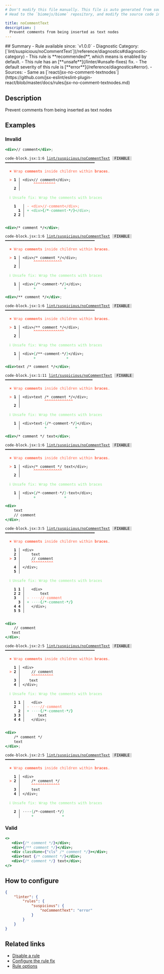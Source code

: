 ```yaml
---
# Don't modify this file manually. This file is auto generated from source, and you will lose your changes next time the website is built.
# Head to the `biomejs/biome` repository, and modify the source code in there.

title: noCommentText
description: |
  Prevent comments from being inserted as text nodes
---
```


<Tabs>
<TabItem label="JSX and TSX" icon="seti:javascript">
## Summary
- Rule available since: `v1.0.0`
- Diagnostic Category: [`lint/suspicious/noCommentText`](/reference/diagnostics#diagnostic-category)
- This rule is **recommended**, which means is enabled by default.
- This rule has an [**unsafe**](/linter/#unsafe-fixes) fix.
- The default severity of this rule is [**error**](/reference/diagnostics#error).
- Sources: 
  - Same as [`react/jsx-no-comment-textnodes`](https://github.com/jsx-eslint/eslint-plugin-react/blob/master/docs/rules/jsx-no-comment-textnodes.md)

## Description
Prevent comments from being inserted as text nodes

## Examples

### Invalid

```jsx
<div>// comment</div>;
```

<pre class="language-text"><code class="language-text">code-block.jsx:1:6 <a href="https://biomejs.dev/linter/rules/no-comment-text">lint/suspicious/noCommentText</a> <span style="color: #000; background-color: #ddd;"> FIXABLE </span> ━━━━━━━━━━━━━━━━━━━━━━━━━━━━━━━━━━━━━━━━━<br /><br />  <strong><span style="color: Tomato;">✖</span></strong> <span style="color: Tomato;">Wrap </span><span style="color: Tomato;"><strong>comments</strong></span><span style="color: Tomato;"> inside children within </span><span style="color: Tomato;"><strong>braces</strong></span><span style="color: Tomato;">.</span><br />  <br />  <strong><span style="color: Tomato;">&gt;</span></strong> <strong>1 │ </strong>&lt;div&gt;// comment&lt;/div&gt;;<br />   <strong>   │ </strong>     <strong><span style="color: Tomato;">^</span></strong><strong><span style="color: Tomato;">^</span></strong><strong><span style="color: Tomato;">^</span></strong><strong><span style="color: Tomato;">^</span></strong><strong><span style="color: Tomato;">^</span></strong><strong><span style="color: Tomato;">^</span></strong><strong><span style="color: Tomato;">^</span></strong><strong><span style="color: Tomato;">^</span></strong><strong><span style="color: Tomato;">^</span></strong><strong><span style="color: Tomato;">^</span></strong><br />    <strong>2 │ </strong><br />  <br />  <strong><span style="color: lightgreen;">ℹ</span></strong> <span style="color: lightgreen;">Unsafe fix</span><span style="color: lightgreen;">: </span><span style="color: lightgreen;">Wrap the comments with braces</span><br />  <br />    <strong>1</strong>  <strong> │ </strong><span style="color: Tomato;">-</span> <span style="color: Tomato;">&lt;</span><span style="color: Tomato;">d</span><span style="color: Tomato;">i</span><span style="color: Tomato;">v</span><span style="color: Tomato;">&gt;</span><span style="color: Tomato;">/</span><span style="color: Tomato;"><strong>/</strong></span><span style="color: Tomato;"><span style="opacity: 0.8;">·</span></span><span style="color: Tomato;">c</span><span style="color: Tomato;">o</span><span style="color: Tomato;">m</span><span style="color: Tomato;">m</span><span style="color: Tomato;">e</span><span style="color: Tomato;">n</span><span style="color: Tomato;">t</span><span style="color: Tomato;">&lt;</span><span style="color: Tomato;">/</span><span style="color: Tomato;">d</span><span style="color: Tomato;">i</span><span style="color: Tomato;">v</span><span style="color: Tomato;">&gt;</span><span style="color: Tomato;">;</span><br />      <strong>1</strong><strong> │ </strong><span style="color: MediumSeaGreen;">+</span> <span style="color: MediumSeaGreen;">&lt;</span><span style="color: MediumSeaGreen;">d</span><span style="color: MediumSeaGreen;">i</span><span style="color: MediumSeaGreen;">v</span><span style="color: MediumSeaGreen;">&gt;</span><span style="color: MediumSeaGreen;"><strong>&#123;</strong></span><span style="color: MediumSeaGreen;">/</span><span style="color: MediumSeaGreen;"><strong>&#42;</strong></span><span style="color: MediumSeaGreen;"><span style="opacity: 0.8;">·</span></span><span style="color: MediumSeaGreen;">c</span><span style="color: MediumSeaGreen;">o</span><span style="color: MediumSeaGreen;">m</span><span style="color: MediumSeaGreen;">m</span><span style="color: MediumSeaGreen;">e</span><span style="color: MediumSeaGreen;">n</span><span style="color: MediumSeaGreen;">t</span><span style="color: MediumSeaGreen;"><span style="opacity: 0.8;"><strong>·</strong></span></span><span style="color: MediumSeaGreen;"><strong>&#42;</strong></span><span style="color: MediumSeaGreen;"><strong>/</strong></span><span style="color: MediumSeaGreen;"><strong>&#125;</strong></span><span style="color: MediumSeaGreen;">&lt;</span><span style="color: MediumSeaGreen;">/</span><span style="color: MediumSeaGreen;">d</span><span style="color: MediumSeaGreen;">i</span><span style="color: MediumSeaGreen;">v</span><span style="color: MediumSeaGreen;">&gt;</span><span style="color: MediumSeaGreen;">;</span><br />    <strong>2</strong> <strong>2</strong><strong> │ </strong>  <br />  <br /></code></pre>

```jsx
<div>/* comment */</div>;
```

<pre class="language-text"><code class="language-text">code-block.jsx:1:6 <a href="https://biomejs.dev/linter/rules/no-comment-text">lint/suspicious/noCommentText</a> <span style="color: #000; background-color: #ddd;"> FIXABLE </span> ━━━━━━━━━━━━━━━━━━━━━━━━━━━━━━━━━━━━━━━━━<br /><br />  <strong><span style="color: Tomato;">✖</span></strong> <span style="color: Tomato;">Wrap </span><span style="color: Tomato;"><strong>comments</strong></span><span style="color: Tomato;"> inside children within </span><span style="color: Tomato;"><strong>braces</strong></span><span style="color: Tomato;">.</span><br />  <br />  <strong><span style="color: Tomato;">&gt;</span></strong> <strong>1 │ </strong>&lt;div&gt;/&#42; comment &#42;/&lt;/div&gt;;<br />   <strong>   │ </strong>     <strong><span style="color: Tomato;">^</span></strong><strong><span style="color: Tomato;">^</span></strong><strong><span style="color: Tomato;">^</span></strong><strong><span style="color: Tomato;">^</span></strong><strong><span style="color: Tomato;">^</span></strong><strong><span style="color: Tomato;">^</span></strong><strong><span style="color: Tomato;">^</span></strong><strong><span style="color: Tomato;">^</span></strong><strong><span style="color: Tomato;">^</span></strong><strong><span style="color: Tomato;">^</span></strong><strong><span style="color: Tomato;">^</span></strong><strong><span style="color: Tomato;">^</span></strong><strong><span style="color: Tomato;">^</span></strong><br />    <strong>2 │ </strong><br />  <br />  <strong><span style="color: lightgreen;">ℹ</span></strong> <span style="color: lightgreen;">Unsafe fix</span><span style="color: lightgreen;">: </span><span style="color: lightgreen;">Wrap the comments with braces</span><br />  <br />  <strong>  1 │ </strong>&lt;div&gt;<span style="color: MediumSeaGreen;">&#123;</span>/&#42;<span style="opacity: 0.8;">·</span>comment<span style="opacity: 0.8;">·</span>&#42;/<span style="color: MediumSeaGreen;">&#125;</span>&lt;/div&gt;;<br />  <strong>    │ </strong>     <span style="color: MediumSeaGreen;">+</span>             <span style="color: MediumSeaGreen;">+</span>       <br /></code></pre>

```jsx
<div>/** comment */</div>;
```

<pre class="language-text"><code class="language-text">code-block.jsx:1:6 <a href="https://biomejs.dev/linter/rules/no-comment-text">lint/suspicious/noCommentText</a> <span style="color: #000; background-color: #ddd;"> FIXABLE </span> ━━━━━━━━━━━━━━━━━━━━━━━━━━━━━━━━━━━━━━━━━<br /><br />  <strong><span style="color: Tomato;">✖</span></strong> <span style="color: Tomato;">Wrap </span><span style="color: Tomato;"><strong>comments</strong></span><span style="color: Tomato;"> inside children within </span><span style="color: Tomato;"><strong>braces</strong></span><span style="color: Tomato;">.</span><br />  <br />  <strong><span style="color: Tomato;">&gt;</span></strong> <strong>1 │ </strong>&lt;div&gt;/&#42;&#42; comment &#42;/&lt;/div&gt;;<br />   <strong>   │ </strong>     <strong><span style="color: Tomato;">^</span></strong><strong><span style="color: Tomato;">^</span></strong><strong><span style="color: Tomato;">^</span></strong><strong><span style="color: Tomato;">^</span></strong><strong><span style="color: Tomato;">^</span></strong><strong><span style="color: Tomato;">^</span></strong><strong><span style="color: Tomato;">^</span></strong><strong><span style="color: Tomato;">^</span></strong><strong><span style="color: Tomato;">^</span></strong><strong><span style="color: Tomato;">^</span></strong><strong><span style="color: Tomato;">^</span></strong><strong><span style="color: Tomato;">^</span></strong><strong><span style="color: Tomato;">^</span></strong><strong><span style="color: Tomato;">^</span></strong><br />    <strong>2 │ </strong><br />  <br />  <strong><span style="color: lightgreen;">ℹ</span></strong> <span style="color: lightgreen;">Unsafe fix</span><span style="color: lightgreen;">: </span><span style="color: lightgreen;">Wrap the comments with braces</span><br />  <br />  <strong>  1 │ </strong>&lt;div&gt;<span style="color: MediumSeaGreen;">&#123;</span>/&#42;&#42;<span style="opacity: 0.8;">·</span>comment<span style="opacity: 0.8;">·</span>&#42;/<span style="color: MediumSeaGreen;">&#125;</span>&lt;/div&gt;;<br />  <strong>    │ </strong>     <span style="color: MediumSeaGreen;">+</span>              <span style="color: MediumSeaGreen;">+</span>       <br /></code></pre>

```jsx
<div>text /* comment */</div>;
```

<pre class="language-text"><code class="language-text">code-block.jsx:1:11 <a href="https://biomejs.dev/linter/rules/no-comment-text">lint/suspicious/noCommentText</a> <span style="color: #000; background-color: #ddd;"> FIXABLE </span> ━━━━━━━━━━━━━━━━━━━━━━━━━━━━━━━━━━━━━━━━<br /><br />  <strong><span style="color: Tomato;">✖</span></strong> <span style="color: Tomato;">Wrap </span><span style="color: Tomato;"><strong>comments</strong></span><span style="color: Tomato;"> inside children within </span><span style="color: Tomato;"><strong>braces</strong></span><span style="color: Tomato;">.</span><br />  <br />  <strong><span style="color: Tomato;">&gt;</span></strong> <strong>1 │ </strong>&lt;div&gt;text /&#42; comment &#42;/&lt;/div&gt;;<br />   <strong>   │ </strong>          <strong><span style="color: Tomato;">^</span></strong><strong><span style="color: Tomato;">^</span></strong><strong><span style="color: Tomato;">^</span></strong><strong><span style="color: Tomato;">^</span></strong><strong><span style="color: Tomato;">^</span></strong><strong><span style="color: Tomato;">^</span></strong><strong><span style="color: Tomato;">^</span></strong><strong><span style="color: Tomato;">^</span></strong><strong><span style="color: Tomato;">^</span></strong><strong><span style="color: Tomato;">^</span></strong><strong><span style="color: Tomato;">^</span></strong><strong><span style="color: Tomato;">^</span></strong><strong><span style="color: Tomato;">^</span></strong><br />    <strong>2 │ </strong><br />  <br />  <strong><span style="color: lightgreen;">ℹ</span></strong> <span style="color: lightgreen;">Unsafe fix</span><span style="color: lightgreen;">: </span><span style="color: lightgreen;">Wrap the comments with braces</span><br />  <br />  <strong>  1 │ </strong>&lt;div&gt;text<span style="opacity: 0.8;">·</span><span style="color: MediumSeaGreen;">&#123;</span>/&#42;<span style="opacity: 0.8;">·</span>comment<span style="opacity: 0.8;">·</span>&#42;/<span style="color: MediumSeaGreen;">&#125;</span>&lt;/div&gt;;<br />  <strong>    │ </strong>          <span style="color: MediumSeaGreen;">+</span>             <span style="color: MediumSeaGreen;">+</span>       <br /></code></pre>

```jsx
<div>/* comment */ text</div>;
```

<pre class="language-text"><code class="language-text">code-block.jsx:1:6 <a href="https://biomejs.dev/linter/rules/no-comment-text">lint/suspicious/noCommentText</a> <span style="color: #000; background-color: #ddd;"> FIXABLE </span> ━━━━━━━━━━━━━━━━━━━━━━━━━━━━━━━━━━━━━━━━━<br /><br />  <strong><span style="color: Tomato;">✖</span></strong> <span style="color: Tomato;">Wrap </span><span style="color: Tomato;"><strong>comments</strong></span><span style="color: Tomato;"> inside children within </span><span style="color: Tomato;"><strong>braces</strong></span><span style="color: Tomato;">.</span><br />  <br />  <strong><span style="color: Tomato;">&gt;</span></strong> <strong>1 │ </strong>&lt;div&gt;/&#42; comment &#42;/ text&lt;/div&gt;;<br />   <strong>   │ </strong>     <strong><span style="color: Tomato;">^</span></strong><strong><span style="color: Tomato;">^</span></strong><strong><span style="color: Tomato;">^</span></strong><strong><span style="color: Tomato;">^</span></strong><strong><span style="color: Tomato;">^</span></strong><strong><span style="color: Tomato;">^</span></strong><strong><span style="color: Tomato;">^</span></strong><strong><span style="color: Tomato;">^</span></strong><strong><span style="color: Tomato;">^</span></strong><strong><span style="color: Tomato;">^</span></strong><strong><span style="color: Tomato;">^</span></strong><strong><span style="color: Tomato;">^</span></strong><strong><span style="color: Tomato;">^</span></strong><br />    <strong>2 │ </strong><br />  <br />  <strong><span style="color: lightgreen;">ℹ</span></strong> <span style="color: lightgreen;">Unsafe fix</span><span style="color: lightgreen;">: </span><span style="color: lightgreen;">Wrap the comments with braces</span><br />  <br />  <strong>  1 │ </strong>&lt;div&gt;<span style="color: MediumSeaGreen;">&#123;</span>/&#42;<span style="opacity: 0.8;">·</span>comment<span style="opacity: 0.8;">·</span>&#42;/<span style="color: MediumSeaGreen;">&#125;</span><span style="opacity: 0.8;">·</span>text&lt;/div&gt;;<br />  <strong>    │ </strong>     <span style="color: MediumSeaGreen;">+</span>             <span style="color: MediumSeaGreen;">+</span>            <br /></code></pre>

```jsx
<div>
    text
    // comment
</div>;
```

<pre class="language-text"><code class="language-text">code-block.jsx:3:5 <a href="https://biomejs.dev/linter/rules/no-comment-text">lint/suspicious/noCommentText</a> <span style="color: #000; background-color: #ddd;"> FIXABLE </span> ━━━━━━━━━━━━━━━━━━━━━━━━━━━━━━━━━━━━━━━━━<br /><br />  <strong><span style="color: Tomato;">✖</span></strong> <span style="color: Tomato;">Wrap </span><span style="color: Tomato;"><strong>comments</strong></span><span style="color: Tomato;"> inside children within </span><span style="color: Tomato;"><strong>braces</strong></span><span style="color: Tomato;">.</span><br />  <br />    <strong>1 │ </strong>&lt;div&gt;<br />    <strong>2 │ </strong>    text<br />  <strong><span style="color: Tomato;">&gt;</span></strong> <strong>3 │ </strong>    // comment<br />   <strong>   │ </strong>    <strong><span style="color: Tomato;">^</span></strong><strong><span style="color: Tomato;">^</span></strong><strong><span style="color: Tomato;">^</span></strong><strong><span style="color: Tomato;">^</span></strong><strong><span style="color: Tomato;">^</span></strong><strong><span style="color: Tomato;">^</span></strong><strong><span style="color: Tomato;">^</span></strong><strong><span style="color: Tomato;">^</span></strong><strong><span style="color: Tomato;">^</span></strong><strong><span style="color: Tomato;">^</span></strong><br />    <strong>4 │ </strong>&lt;/div&gt;;<br />    <strong>5 │ </strong><br />  <br />  <strong><span style="color: lightgreen;">ℹ</span></strong> <span style="color: lightgreen;">Unsafe fix</span><span style="color: lightgreen;">: </span><span style="color: lightgreen;">Wrap the comments with braces</span><br />  <br />    <strong>1</strong> <strong>1</strong><strong> │ </strong>  &lt;div&gt;<br />    <strong>2</strong> <strong>2</strong><strong> │ </strong>      text<br />    <strong>3</strong>  <strong> │ </strong><span style="color: Tomato;">-</span> <span style="color: Tomato;"><span style="opacity: 0.8;">·</span></span><span style="color: Tomato;"><span style="opacity: 0.8;">·</span></span><span style="color: Tomato;"><span style="opacity: 0.8;">·</span></span><span style="color: Tomato;"><span style="opacity: 0.8;">·</span></span><span style="color: Tomato;">/</span><span style="color: Tomato;"><strong>/</strong></span><span style="color: Tomato;"><span style="opacity: 0.8;">·</span></span><span style="color: Tomato;">c</span><span style="color: Tomato;">o</span><span style="color: Tomato;">m</span><span style="color: Tomato;">m</span><span style="color: Tomato;">e</span><span style="color: Tomato;">n</span><span style="color: Tomato;">t</span><br />      <strong>3</strong><strong> │ </strong><span style="color: MediumSeaGreen;">+</span> <span style="color: MediumSeaGreen;"><span style="opacity: 0.8;">·</span></span><span style="color: MediumSeaGreen;"><span style="opacity: 0.8;">·</span></span><span style="color: MediumSeaGreen;"><span style="opacity: 0.8;">·</span></span><span style="color: MediumSeaGreen;"><span style="opacity: 0.8;">·</span></span><span style="color: MediumSeaGreen;"><strong>&#123;</strong></span><span style="color: MediumSeaGreen;">/</span><span style="color: MediumSeaGreen;"><strong>&#42;</strong></span><span style="color: MediumSeaGreen;"><span style="opacity: 0.8;">·</span></span><span style="color: MediumSeaGreen;">c</span><span style="color: MediumSeaGreen;">o</span><span style="color: MediumSeaGreen;">m</span><span style="color: MediumSeaGreen;">m</span><span style="color: MediumSeaGreen;">e</span><span style="color: MediumSeaGreen;">n</span><span style="color: MediumSeaGreen;">t</span><span style="color: MediumSeaGreen;"><span style="opacity: 0.8;"><strong>·</strong></span></span><span style="color: MediumSeaGreen;"><strong>&#42;</strong></span><span style="color: MediumSeaGreen;"><strong>/</strong></span><span style="color: MediumSeaGreen;"><strong>&#125;</strong></span><br />    <strong>4</strong> <strong>4</strong><strong> │ </strong>  &lt;/div&gt;;<br />    <strong>5</strong> <strong>5</strong><strong> │ </strong>  <br />  <br /></code></pre>

```jsx
<div>
    // comment
   text
</div>;
```

<pre class="language-text"><code class="language-text">code-block.jsx:2:5 <a href="https://biomejs.dev/linter/rules/no-comment-text">lint/suspicious/noCommentText</a> <span style="color: #000; background-color: #ddd;"> FIXABLE </span> ━━━━━━━━━━━━━━━━━━━━━━━━━━━━━━━━━━━━━━━━━<br /><br />  <strong><span style="color: Tomato;">✖</span></strong> <span style="color: Tomato;">Wrap </span><span style="color: Tomato;"><strong>comments</strong></span><span style="color: Tomato;"> inside children within </span><span style="color: Tomato;"><strong>braces</strong></span><span style="color: Tomato;">.</span><br />  <br />    <strong>1 │ </strong>&lt;div&gt;<br />  <strong><span style="color: Tomato;">&gt;</span></strong> <strong>2 │ </strong>    // comment<br />   <strong>   │ </strong>    <strong><span style="color: Tomato;">^</span></strong><strong><span style="color: Tomato;">^</span></strong><strong><span style="color: Tomato;">^</span></strong><strong><span style="color: Tomato;">^</span></strong><strong><span style="color: Tomato;">^</span></strong><strong><span style="color: Tomato;">^</span></strong><strong><span style="color: Tomato;">^</span></strong><strong><span style="color: Tomato;">^</span></strong><strong><span style="color: Tomato;">^</span></strong><strong><span style="color: Tomato;">^</span></strong><br />    <strong>3 │ </strong>   text<br />    <strong>4 │ </strong>&lt;/div&gt;;<br />  <br />  <strong><span style="color: lightgreen;">ℹ</span></strong> <span style="color: lightgreen;">Unsafe fix</span><span style="color: lightgreen;">: </span><span style="color: lightgreen;">Wrap the comments with braces</span><br />  <br />    <strong>1</strong> <strong>1</strong><strong> │ </strong>  &lt;div&gt;<br />    <strong>2</strong>  <strong> │ </strong><span style="color: Tomato;">-</span> <span style="color: Tomato;"><span style="opacity: 0.8;">·</span></span><span style="color: Tomato;"><span style="opacity: 0.8;">·</span></span><span style="color: Tomato;"><span style="opacity: 0.8;">·</span></span><span style="color: Tomato;"><span style="opacity: 0.8;">·</span></span><span style="color: Tomato;">/</span><span style="color: Tomato;"><strong>/</strong></span><span style="color: Tomato;"><span style="opacity: 0.8;">·</span></span><span style="color: Tomato;">c</span><span style="color: Tomato;">o</span><span style="color: Tomato;">m</span><span style="color: Tomato;">m</span><span style="color: Tomato;">e</span><span style="color: Tomato;">n</span><span style="color: Tomato;">t</span><br />      <strong>2</strong><strong> │ </strong><span style="color: MediumSeaGreen;">+</span> <span style="color: MediumSeaGreen;"><span style="opacity: 0.8;">·</span></span><span style="color: MediumSeaGreen;"><span style="opacity: 0.8;">·</span></span><span style="color: MediumSeaGreen;"><span style="opacity: 0.8;">·</span></span><span style="color: MediumSeaGreen;"><span style="opacity: 0.8;">·</span></span><span style="color: MediumSeaGreen;"><strong>&#123;</strong></span><span style="color: MediumSeaGreen;">/</span><span style="color: MediumSeaGreen;"><strong>&#42;</strong></span><span style="color: MediumSeaGreen;"><span style="opacity: 0.8;">·</span></span><span style="color: MediumSeaGreen;">c</span><span style="color: MediumSeaGreen;">o</span><span style="color: MediumSeaGreen;">m</span><span style="color: MediumSeaGreen;">m</span><span style="color: MediumSeaGreen;">e</span><span style="color: MediumSeaGreen;">n</span><span style="color: MediumSeaGreen;">t</span><span style="color: MediumSeaGreen;"><span style="opacity: 0.8;"><strong>·</strong></span></span><span style="color: MediumSeaGreen;"><strong>&#42;</strong></span><span style="color: MediumSeaGreen;"><strong>/</strong></span><span style="color: MediumSeaGreen;"><strong>&#125;</strong></span><br />    <strong>3</strong> <strong>3</strong><strong> │ </strong>     text<br />    <strong>4</strong> <strong>4</strong><strong> │ </strong>  &lt;/div&gt;;<br />  <br /></code></pre>

```jsx
<div>
    /* comment */
    text
</div>;
```

<pre class="language-text"><code class="language-text">code-block.jsx:2:5 <a href="https://biomejs.dev/linter/rules/no-comment-text">lint/suspicious/noCommentText</a> <span style="color: #000; background-color: #ddd;"> FIXABLE </span> ━━━━━━━━━━━━━━━━━━━━━━━━━━━━━━━━━━━━━━━━━<br /><br />  <strong><span style="color: Tomato;">✖</span></strong> <span style="color: Tomato;">Wrap </span><span style="color: Tomato;"><strong>comments</strong></span><span style="color: Tomato;"> inside children within </span><span style="color: Tomato;"><strong>braces</strong></span><span style="color: Tomato;">.</span><br />  <br />    <strong>1 │ </strong>&lt;div&gt;<br />  <strong><span style="color: Tomato;">&gt;</span></strong> <strong>2 │ </strong>    /&#42; comment &#42;/<br />   <strong>   │ </strong>    <strong><span style="color: Tomato;">^</span></strong><strong><span style="color: Tomato;">^</span></strong><strong><span style="color: Tomato;">^</span></strong><strong><span style="color: Tomato;">^</span></strong><strong><span style="color: Tomato;">^</span></strong><strong><span style="color: Tomato;">^</span></strong><strong><span style="color: Tomato;">^</span></strong><strong><span style="color: Tomato;">^</span></strong><strong><span style="color: Tomato;">^</span></strong><strong><span style="color: Tomato;">^</span></strong><strong><span style="color: Tomato;">^</span></strong><strong><span style="color: Tomato;">^</span></strong><strong><span style="color: Tomato;">^</span></strong><br />    <strong>3 │ </strong>    text<br />    <strong>4 │ </strong>&lt;/div&gt;;<br />  <br />  <strong><span style="color: lightgreen;">ℹ</span></strong> <span style="color: lightgreen;">Unsafe fix</span><span style="color: lightgreen;">: </span><span style="color: lightgreen;">Wrap the comments with braces</span><br />  <br />  <strong>  2 │ </strong><span style="opacity: 0.8;">·</span><span style="opacity: 0.8;">·</span><span style="opacity: 0.8;">·</span><span style="opacity: 0.8;">·</span><span style="color: MediumSeaGreen;">&#123;</span>/&#42;<span style="opacity: 0.8;">·</span>comment<span style="opacity: 0.8;">·</span>&#42;/<span style="color: MediumSeaGreen;">&#125;</span><br />  <strong>    │ </strong>    <span style="color: MediumSeaGreen;">+</span>             <span style="color: MediumSeaGreen;">+</span><br /></code></pre>

### Valid

```jsx
<>
   <div>{/* comment */}</div>;
   <div>{/** comment */}</div>;
   <div className={"cls" /* comment */}></div>;
   <div>text {/* comment */}</div>;
   <div>{/* comment */} text</div>;
</>
```

## How to configure
```json title="biome.json"
{
	"linter": {
		"rules": {
			"suspicious": {
				"noCommentText": "error"
			}
		}
	}
}

```
## Related links

- [Disable a rule](/linter/#disable-a-lint-rule)
- [Configure the rule fix](/linter#configure-the-rule-fix)
- [Rule options](/linter/#rule-options)

</TabItem>
</Tabs>

